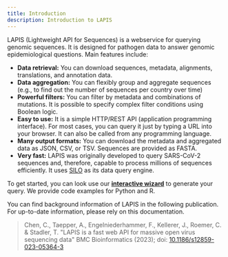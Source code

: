 ```yaml
---
title: Introduction
description: Introduction to LAPIS
---
```


LAPIS (Lightweight API for Sequences) is a webservice for querying genomic sequences. It is designed for pathogen data to answer genomic epidemiological questions. Main features include:

-   **Data retrieval:** You can download sequences, metadata, alignments, translations, and annotation data.
-   **Data aggregation:** You can flexibly group and aggregate sequences (e.g., to find out the number of sequences per country over time)
-   **Powerful filters:** You can filter by metadata and combinations of mutations. It is possible to specify complex filter conditions using Boolean logic.
-   **Easy to use:** It is a simple HTTP/REST API (application programming interface). For most cases, you can query it just by typing a URL into your browser. It can also be called from any programming language.
-   **Many output formats:** You can download the metadata and aggregated data as JSON, CSV, or TSV. Sequences are provided as FASTA.
-   **Very fast:** LAPIS was originally developed to query SARS-CoV-2 sequences and, therefore, capable to process millions of sequences efficiently. It uses [SILO](https://github.com/GenSpectrum/LAPIS-SILO) as its data query engine.

To get started, you can look use our [**interactive wizard**](../generate-your-request/) to generate your query. We provide code examples for Python and R.

You can find background information of LAPIS in the following publication. For up-to-date information, please rely on this documentation.

> Chen, C., Taepper, A., Engelniederhammer, F., Kellerer, J., Roemer, C. & Stadler, T. "LAPIS is a fast web API for massive open virus sequencing data" BMC Bioinformatics (2023); doi: [10.1186/s12859-023-05364-3](https://doi.org/10.1186/s12859-023-05364-3)
